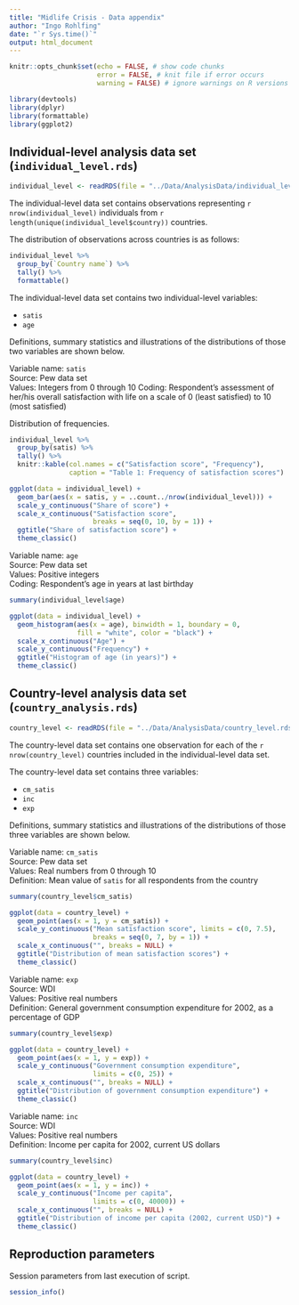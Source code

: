 ---
title: "Midlife Crisis - Data appendix"
author: "Ingo Rohlfing"
date: "`r Sys.time()`"
output: html_document
---

```{r setup, include = FALSE}
knitr::opts_chunk$set(echo = FALSE, # show code chunks
                      error = FALSE, # knit file if error occurs
                      warning = FALSE) # ignore warnings on R versions
```

```{r, include = F, message = FALSE}
library(devtools)
library(dplyr)
library(formattable)
library(ggplot2)
```


## Individual-level analysis data set (`individual_level.rds`) 
```{r, echo = F}
individual_level <- readRDS(file = "../Data/AnalysisData/individual_level.rds")
```

The individual-level data set contains observations representing `r nrow(individual_level)` individuals from `r length(unique(individual_level$country))` countries. 

The distribution of observations across countries is as follows:
```{r}
individual_level %>% 
  group_by(`Country name`) %>% 
  tally() %>% 
  formattable()
```

The individual-level data set contains two individual-level variables:

- `satis`  
- `age`

Definitions, summary statistics and illustrations of the distributions of those two variables are shown below. 

Variable name: `satis`   
Source: Pew data set   
Values: Integers from 0 through 10 
Coding: Respondent's assessment of her/his overall satisfaction with life on a scale of 0 (least 
satisfied) to 10 (most satisfied) 

Distribution of frequencies.
```{r}
individual_level %>% 
  group_by(satis) %>% 
  tally() %>% 
  knitr::kable(col.names = c("Satisfaction score", "Frequency"),
               caption = "Table 1: Frequency of satisfaction scores")
```

```{r}
ggplot(data = individual_level) +
  geom_bar(aes(x = satis, y = ..count../nrow(individual_level))) +
  scale_y_continuous("Share of score") +
  scale_x_continuous("Satisfaction score",
                     breaks = seq(0, 10, by = 1)) +
  ggtitle("Share of satisfaction score") +
  theme_classic()
```

Variable name: `age`  
Source: Pew data set  
Values: Positive integers  
Coding: Respondent's age in years at last birthday  

```{r, echo = F}
summary(individual_level$age)
```

```{r}
ggplot(data = individual_level) +
  geom_histogram(aes(x = age), binwidth = 1, boundary = 0,
                 fill = "white", color = "black") +
  scale_x_continuous("Age") +
  scale_y_continuous("Frequency") +
  ggtitle("Histogram of age (in years)") +
  theme_classic()
```

## Country-level analysis data set (`country_analysis.rds`) 
```{r, echo = F}
country_level <- readRDS(file = "../Data/AnalysisData/country_level.rds")
```

The country-level data set contains one observation for each of the 
`r nrow(country_level)` countries included in the individual-level data set. 

The country-level data set contains three variables: 

- `cm_satis`
- `inc`
- `exp`

Definitions, summary statistics and illustrations of the distributions of those 
three variables are shown below. 

Variable name: `cm_satis`  
Source: Pew data set  
Values: Real numbers from 0 through 10  
Definition:  Mean value of `satis` for all respondents from the country  

```{r, echo = F}
summary(country_level$cm_satis)
```

```{r}
ggplot(data = country_level) +
  geom_point(aes(x = 1, y = cm_satis)) +
  scale_y_continuous("Mean satisfaction score", limits = c(0, 7.5),
                     breaks = seq(0, 7, by = 1)) +
  scale_x_continuous("", breaks = NULL) +
  ggtitle("Distribution of mean satisfaction scores") +
  theme_classic()
```


Variable name: `exp`  
Source: WDI  
Values: Positive real numbers  
Definition: General government consumption expenditure for 2002, as a percentage
of GDP  

```{r, echo = F}
summary(country_level$exp)
```

```{r}
ggplot(data = country_level) +
  geom_point(aes(x = 1, y = exp)) +
  scale_y_continuous("Government consumption expenditure",
                     limits = c(0, 25)) +
  scale_x_continuous("", breaks = NULL) +
  ggtitle("Distribution of government consumption expenditure") +
  theme_classic()
```

Variable name: `inc`  
Source: WDI  
Values: Positive real numbers  
Definition: Income per capita for 2002, current US dollars  

```{r}
summary(country_level$inc)
```

```{r}
ggplot(data = country_level) +
  geom_point(aes(x = 1, y = inc)) +
  scale_y_continuous("Income per capita",
                     limits = c(0, 40000)) +
  scale_x_continuous("", breaks = NULL) +
  ggtitle("Distribution of income per capita (2002, current USD)") +
  theme_classic()
```

## Reproduction parameters
Session parameters from last execution of script.
```{r}
session_info()
```

 